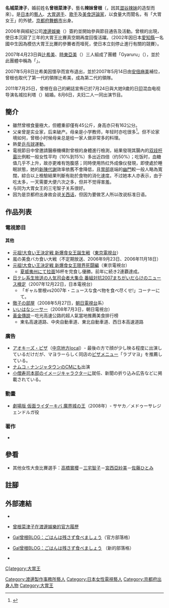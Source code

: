 {{藝人
| 姓名 = 辣妹曾根
| 類型 = 女演員
| 圖片 = 
| 圖片尺寸 = 
| 圖片簡介 = 
| 原名 = 名城菜津子
| 外文名 = 名城　菜津子（なしろ　なつこ）
| 外文 = ja-jp
| 羅馬拼音 = Nashiro Natsuko
| 英文名 = 
| 國籍 = {{JPN}}
| 民族 = 
| 籍貫 = 
| 出生日期 = {{birth_date_and_age|1985|12|4}}
| 出生地點 = {{JPN}}[[京都府|京都府]][[舞鶴市|舞鶴市]]
| 逝世日期 = 
| 逝世地點 = 
| 職業 = [[藝人|藝人]]、[[大胃王|大胃王]]、[[歌手|歌手]]、[[美食評論家|美食評論家]]
| 語言 = [[日語|日語]]
| 配偶 = 已婚
| 兒女 = 2
| 音樂類型 = 
| 演奏樂器 = 
| 出身地 = {{JPN}}
| 出道作 = 元祖!大食い王決定戦 新爆食女王誕生戦
| 出道日期 = 2006年
| 代表作 = 
| 活躍年代 = 2007年－至今
| 唱片公司 = 
| 經紀公司 = [[渡邊娛樂|渡邊娛樂]]（{{lang|ja|ワタナベエンターテインメント}}）
| 網站 = [http://www.watanabepro.co.jp/mypage/artist/galsone.html 官方網站]
| 相關團體 = [[Gyaruru|Gyaruru]]
| 獎項 = [[大食いチャレンジ|大食いチャレンジ]]
| IMDb = 
| 現任成員 = 
| 過往成員 = 
| module = {{Infobox name module
| japanese    = ギャル 曽根
| kana        = ぎゃる そね
| romaji      = Gyaru Sone
}}
| 出生名 = 曾根菜津子
}}
'''名城菜津子'''{{BD|1985年|12月4日|catIdx=Gyaru Sone}}，婚前姓名'''曾根菜津子'''，藝名'''辣妹曾根'''（{{lang|ja|ギャル曽根}}，因其[[澀谷|澀谷]][[辣妹|辣妹]]的造型而來）。是[[日本|日本]]的[[藝人|藝人]]、[[大胃王|大胃選手]]、[[歌手|歌手]]及[[美食評論家|美食評論家]]，以食量大而聞名，有「大胃女王」的外號，[[京都府|京都府]][[舞鶴市|舞鶴市]]出身。

2006年與經紀公司[[渡邊娛樂|渡邊娛樂]]（{{lang|ja|ワタナベエンターテインメント}}）簽約並開始參與節目通告及活動。曾根的出現，使日本沉寂了三年的大胃王比賽真空期再度回復活躍。（2002年因日本[[愛知縣|愛知縣]]一名國中生因為模仿大胃王比賽的參賽者而噎死，使日本立刻停止進行有關的競賽）。

2007年4月23日與[[辻希美|辻希美]]、[[時東亞美|時東亞美]]（{{lang|ja|時東ぁみ}}）三人組成了團體「Gyaruru」（{{lang|ja|ギャルル}}），並於此團體中稱為「{{lang|ja|そねね}}」。

2007年5月8日辻希美因懷孕而宣布退出，並於2007年5月14日由[[安倍麻美|安倍麻美]]補位，曾根也取代了第一代的領隊辻希美，成為第二代的領隊。

2011年7月25日，曾根在自己的網誌宣佈已於7月24日與大她9歲的日[[印度|印]]混血电视导演名城拉利塔（{{Lang-ja|名城 ラリータ}}）結婚。8月6日，夫妇二人一同出演节目。

== 簡介 ==
*雖然曾根食量極大，但體重卻僅有45公斤，身高亦只有162公分。
*父亲曾是实业家，后来破产。母亲是小学教师，年轻时亦吃很多<ref>{{Cite web|title=夕飯は1.5升！ ギャル曽根・大食いを受け継いだ子供たちへの願い|url=https://otekomachi.yomiuri.co.jp/lifestyle/20191106-OKT8T182741/|access-date=2022-04-20|date=2019-11-07|work=大手小町|language=ja|archive-date=2021-07-25|archive-url=https://web.archive.org/web/20210725145615/https://otekomachi.yomiuri.co.jp/lifestyle/20191106-OKT8T182741/}}</ref>。但不论家境如何，曾根小时候母亲总是给一家人做非常多的料理。
*熱愛[[乒乓球|乒乓球]]運動。
*電視節目中曾邀請醫療機構對曾根的身體進行檢測，結果發現其腸內的[[双歧杆菌属|双歧杆菌]]比例較一般女性平均（10%到15%）多出近四倍（约50%）；吃饭时，血糖值几乎不上升，故亦更难有饱腹感；同時使用热红外成像仪發現，即使處於睡眠狀態，她的[[新陳代謝|新陳代謝]]效率依舊不會降低，且[[胃部|胃部]]底端的[[幽門|幽門]]較一般人略為寬闊，綜合以上檢驗結果判斷有助於食物的消化速度。不过她本人亦表示，由于吃太多，一天需要大便六次之多，但并不觉得害羞。
*与同为大胃女王的三宅智子关系很好。
*因为是京都府出身故会说[[近畿方言|关西话]]，但因为要做艺人所以改说标准日语。

== 作品列表 ==
=== 電視節目 ===
==== 其他 ====
*[[元祖!大食い王決定戦|元祖!大食い王決定戦 新爆食女王誕生戦]]（[[東京電視台|東京電視台]]）
*嵐の美食バカ食い大戦（不定期放送、2006年9月23日、2006年11月18日）
*[[元祖!大食い王決定戦|元祖!大食い王決定戦 新爆食女王限界死闘編]]（東京電視台）
**[[夏威夷州|夏威夷州]]にて[[日本拉面|拉面]]16杯を完食し優勝。前年に続き2連覇達成。
*[[日テレ系生放送の人気司会者大集合_番組対抗2007まちがいだらけのニュース検定|日テレ系生放送の人気司会者大集合 番組対抗2007まちがいだらけのニュース検定]]（2007年12月22日，日本電視台）
**「ギャル曽根vs2007年・ニュースな食べ物を食べ尽くせ!」コーナーにて。
*[[徹子の部屋|徹子の部屋]]（2008年5月27日，[[朝日電視台|朝日電視台]]系）
*[[いいはなシーサー|いいはなシーサー]]（2008年7月3日，朝日電視台）
*[[黃金傳說|黃金傳說]]－吃光高速公路的超人氣當地推薦美食排行榜
**東名高速道路、中央自動車道、東北自動車道、西日本高速道路

=== 廣告 ===
*[[アオキーズ・ピザ|アオキーズ・ピザ]]（[[中京地方|中京地方]]local）- 最後の方で顔が少し映る程度に出演しているだけだが、マヨラーらしく同店の[[ピザ|ピザ]]メニュー「ラブマヨ」を推薦している。
*[[ナムコ・ナンジャタウン|ナムコ・ナンジャタウン]]の[[コマーシャルメッセージ|CM]]にも出演
*[[小僧寿司本部|小僧寿司本部]]のイメージキャラクターに就任、新聞の折り込み広告などに掲載されている。

=== 動畫 ===
*[[劇場版_仮面ライダーキバ_魔界城の王|劇場版 仮面ライダーキバ 魔界城の王]]（2008年）- サヤカ／メドゥーサレジェンドルガ役

=== 著作 ===
*{{Cite book|title=ギャル曽根の大食いHappy道 <small>食べても食べても太らない</small>
|trans_title=Gal曾根的大食快樂之道
|author=ギャル曽根
|publisher=[[講談社|講談社]]
|date=2008-05-24
|isbn=978-4062146043
|language=ja
}}

== 參看 ==
*其他女性大食比賽選手：[[高橋實櫻|高橋實櫻]]－[[三宅智子|三宅智子]]－[[宮西亞紗美|宮西亞紗美]]－[[佐藤ひとみ|佐藤ひとみ]]

== 註腳 ==
{{reflist}}

== 外部連結==
*{{instagram|galsone_1204}}
*{{ja icon}} [http://www.watanabepro.co.jp/mypage/artist/galsone.html 曾根菜津子在渡邊娛樂的官方履歷] {{Wayback|url=http://www.watanabepro.co.jp/mypage/artist/galsone.html |date=20130509222640 }}
*{{ja icon}} [https://web.archive.org/web/20080622044628/http://blog.watanabepro.co.jp/gyarusone/ Gal曾根BLOG：ごはんは残さず食べましょう]（官方部落格）
*{{ja icon}} [http://ameblo.jp/galsone-we/ Gal曾根BLOG：ごはんは残さず食べましょう] {{Wayback|url=http://ameblo.jp/galsone-we/ |date=20210114005119 }}（新的部落格）
*{{cite web|url=http://tw.myblog.yahoo.com/tokyo-fashion/article?mid=378&prev=386&next=370&l=f&fid=10|title=苗條女生好胃口|date=2007-05-24|accessdate=2008-08-06|publisher=東京流行通訊}}{{dead link|date=2018年3月 |bot=InternetArchiveBot |fix-attempted=yes }}

{{Authority control}}
{{DEFAULTSORT:Gyaru Sone}}
[[C[ategory:大胃王|C[ategory:大胃王]]
[[Category:渡邊製作事務所藝人|Category:渡邊製作事務所藝人]]
[[Category:日本女性電視藝人|Category:日本女性電視藝人]]
[[Category:京都府出身人物|Category:京都府出身人物]]
[[Category:大胃王|Category:大胃王]]